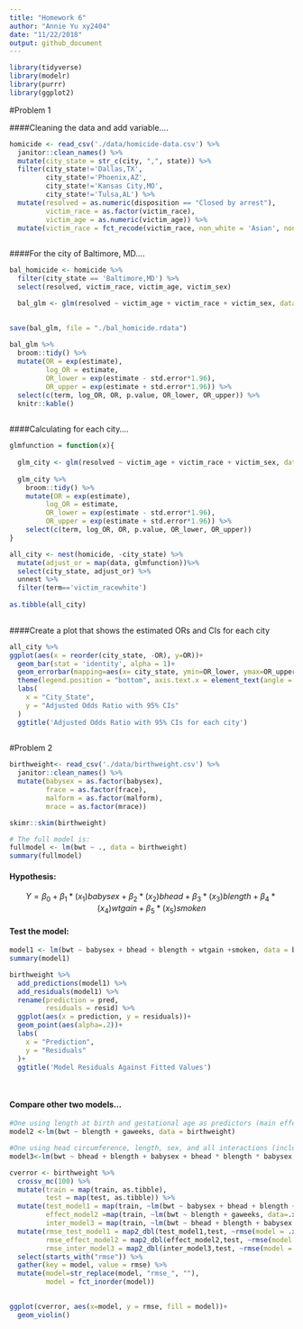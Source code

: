 ```yaml
---
title: "Homework 6"
author: "Annie Yu xy2404"
date: "11/22/2018"
output: github_document
---
```


```r
library(tidyverse)
library(modelr)
library(purrr)
library(ggplot2)
```

#Problem 1

####Cleaning the data and add variable....
```r
homicide <- read_csv('./data/homicide-data.csv') %>% 
  janitor::clean_names() %>%
  mutate(city_state = str_c(city, ",", state)) %>% 
  filter(city_state!='Dallas,TX',
         city_state!='Phoenix,AZ',
         city_state!='Kansas City,MO',
         city_state!='Tulsa,AL') %>%
  mutate(resolved = as.numeric(disposition == "Closed by arrest"),
         victim_race = as.factor(victim_race),
         victim_age = as.numeric(victim_age)) %>% 
  mutate(victim_race = fct_recode(victim_race, non_white = 'Asian', non_white = 'Black', non_white = 'Hispanic', non_white = 'Other', non_white = 'Unknown', white = 'White'))
  
```

####For the city of Baltimore, MD....
```r
bal_homicide <- homicide %>% 
  filter(city_state == 'Baltimore,MD') %>% 
  select(resolved, victim_race, victim_age, victim_sex) 

  bal_glm <- glm(resolved ~ victim_age + victim_race + victim_sex, data = bal_homicide, family = binomial())
  

save(bal_glm, file = "./bal_homicide.rdata")
  
bal_glm %>% 
  broom::tidy() %>% 
  mutate(OR = exp(estimate),
         log_OR = estimate,
         OR_lower = exp(estimate - std.error*1.96),
         OR_upper = exp(estimate + std.error*1.96)) %>% 
  select(c(term, log_OR, OR, p.value, OR_lower, OR_upper)) %>% 
  knitr::kable()
  
```

####Calculating for each city....
```r
glmfunction = function(x){
  
  glm_city <- glm(resolved ~ victim_age + victim_race + victim_sex, data = x, family = binomial())
  
  glm_city %>% 
    broom::tidy() %>% 
    mutate(OR = exp(estimate),
         log_OR = estimate,
         OR_lower = exp(estimate - std.error*1.96),
         OR_upper = exp(estimate + std.error*1.96)) %>% 
    select(c(term, log_OR, OR, p.value, OR_lower, OR_upper))
}

all_city <- nest(homicide, -city_state) %>% 
  mutate(adjust_or = map(data, glmfunction))%>% 
  select(city_state, adjust_or) %>% 
  unnest %>% 
  filter(term=='victim_racewhite')
 
as.tibble(all_city)
  

```

####Create a plot that shows the estimated ORs and CIs for each city
```r
all_city %>% 
ggplot(aes(x = reorder(city_state, -OR), y=OR))+
  geom_bar(stat = 'identity', alpha = 1)+
  geom_errorbar(mapping=aes(x= city_state, ymin=OR_lower, ymax=OR_upper))+
  theme(legend.position = "bottom", axis.text.x = element_text(angle = 90, hjust = 1), legend.key.width = unit(0.15,'cm')) +
  labs(
    x = "City_State",
    y = "Adjusted Odds Ratio with 95% CIs"
  )
  ggtitle('Adjusted Odds Ratio with 95% CIs for each city')
  
```

#Problem 2
```r
birthweight<- read_csv('./data/birthweight.csv') %>% 
  janitor::clean_names() %>%
  mutate(babysex = as.factor(babysex),
         frace = as.factor(frace),
         malform = as.factor(malform),
         mrace = as.factor(mrace))

skimr::skim(birthweight)

# The full model is:
fullmodel <- lm(bwt ~ ., data = birthweight)
summary(fullmodel)

```

#### Hypothesis:
$$
Y =\beta_0 + \beta_1*(x_{1})babysex + \beta_2*(x_{2})bhead +\beta_3*(x_{3})blength+\beta_4*(x_{4})wtgain+ \beta_5*(x_{5})smoken
$$

#### Test the model:
```r
model1 <- lm(bwt ~ babysex + bhead + blength + wtgain +smoken, data = birthweight )
summary(model1)

birthweight %>% 
  add_predictions(model1) %>% 
  add_residuals(model1) %>%
  rename(prediction = pred,
         residuals = resid) %>% 
  ggplot(aes(x = prediction, y = residuals))+
  geom_point(aes(alpha=.2))+
  labs(
    x = "Prediction",
    y = "Residuals"
  )+
  ggtitle('Model Residuals Against Fitted Values')
  
  
```


#### Compare other two models...
```r
#One using length at birth and gestational age as predictors (main effects only)
model2 <-lm(bwt ~ blength + gaweeks, data = birthweight)

#One using head circumference, length, sex, and all interactions (including the three-way interaction) between these
model3<-lm(bwt ~ bhead + blength + babysex + bhead * blength * babysex, data = birthweight)

cverror <- birthweight %>% 
  crossv_mc(100) %>% 
  mutate(train = map(train, as.tibble),
         test = map(test, as.tibble)) %>% 
  mutate(test_model1 = map(train, ~lm(bwt ~ babysex + bhead + blength + wtgain +smoken, data =.x)),
         effect_model2 =map(train, ~lm(bwt ~ blength + gaweeks, data=.x)),
         inter_model3 = map(train, ~lm(bwt ~ bhead + blength + babysex + bhead * blength * babysex, data=.x))) %>% 
  mutate(rmse_test_model1 = map2_dbl(test_model1,test, ~rmse(model = .x, data=.y)),
         rmse_effect_model2 = map2_dbl(effect_model2,test, ~rmse(model = .x, data=.y)),
         rmse_inter_model3 = map2_dbl(inter_model3,test, ~rmse(model = .x, data=.y))) %>% 
  select(starts_with("rmse")) %>% 
  gather(key = model, value = rmse) %>% 
  mutate(model=str_replace(model, "rmse_", ""),
         model = fct_inorder(model))
         
```


```r
ggplot(cverror, aes(x=model, y = rmse, fill = model))+
  geom_violin()
```

